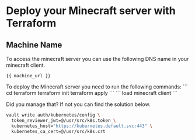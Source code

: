 # Deploy your Minecraft server with Terraform

## Machine Name

To access the minecraft server you can use the following DNS name in your minecraft client.

```
{{ machine_url }}
```

<Task id="apply_terraform_configuration">
To deploy the Minecraft server you need to run the following commands:
```
cd terraform
terraform init
terraform apply
```
</Task>

<Task id="connect_to_minecraft">
```
load minecraft client
```
</Task>


Did you manage that? If not you can find the solution below.

<Solution title="Solution: configure kubernetes auth">

```bash
vault write auth/kubernetes/config \
  token_reviewer_jwt=@/usr/src/k8s.token \
  kubernetes_host="https://kubernetes.default.svc:443" \
  kubernetes_ca_cert=@/usr/src/k8s.crt
```

</Solution>